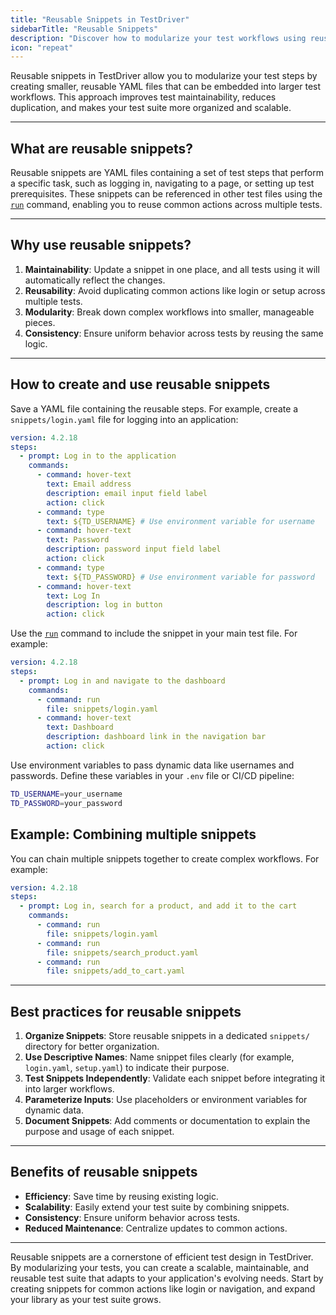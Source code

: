 ```yaml
---
title: "Reusable Snippets in TestDriver"
sidebarTitle: "Reusable Snippets"
description: "Discover how to modularize your test workflows using reusable YAML snippets in TestDriver for improved maintainability and scalability."
icon: "repeat"
---
```



Reusable snippets in TestDriver allow you to modularize your test steps by creating smaller, reusable YAML files that can be embedded into larger test workflows. This approach improves test maintainability, reduces duplication, and makes your test suite more organized and scalable.

---

## What are reusable snippets?

Reusable snippets are YAML files containing a set of test steps that perform a specific task, such as logging in, navigating to a page, or setting up test prerequisites. These snippets can be referenced in other test files using the [`run`](/commands/run) command, enabling you to reuse common actions across multiple tests.

---

## Why use reusable snippets?

1. **Maintainability**: Update a snippet in one place, and all tests using it will automatically reflect the changes.
2. **Reusability**: Avoid duplicating common actions like login or setup across multiple tests.
3. **Modularity**: Break down complex workflows into smaller, manageable pieces.
4. **Consistency**: Ensure uniform behavior across tests by reusing the same logic.

---

## How to create and use reusable snippets
<Steps>
<Step title="Create a Snippet">

Save a YAML file containing the reusable steps. For example, create a `snippets/login.yaml` file for logging into an application:

```yaml
version: 4.2.18
steps:
  - prompt: Log in to the application
    commands:
      - command: hover-text
        text: Email address
        description: email input field label
        action: click
      - command: type
        text: ${TD_USERNAME} # Use environment variable for username
      - command: hover-text
        text: Password
        description: password input field label
        action: click
      - command: type
        text: ${TD_PASSWORD} # Use environment variable for password
      - command: hover-text
        text: Log In
        description: log in button
        action: click
```
</Step>

<Step title="Reference the Snippet in a Test">

Use the [`run`](/commands/run) command to include the snippet in your main test file. For example:

```yaml
version: 4.2.18
steps:
  - prompt: Log in and navigate to the dashboard
    commands:
      - command: run
        file: snippets/login.yaml
      - command: hover-text
        text: Dashboard
        description: dashboard link in the navigation bar
        action: click
```
</Step>

<Step title="Parameterize Inputs">

Use environment variables to pass dynamic data like usernames and passwords. Define these variables in your `.env` file or CI/CD pipeline:

```bash
TD_USERNAME=your_username
TD_PASSWORD=your_password
```

<GitignoreWarning/>
</Step>
</Steps>


## Example: Combining multiple snippets

You can chain multiple snippets together to create complex workflows. For example:

```yaml
version: 4.2.18
steps:
  - prompt: Log in, search for a product, and add it to the cart
    commands:
      - command: run
        file: snippets/login.yaml
      - command: run
        file: snippets/search_product.yaml
      - command: run
        file: snippets/add_to_cart.yaml
```
--- 

## Best practices for reusable snippets

1. **Organize Snippets**: Store reusable snippets in a dedicated `snippets/` directory for better organization.
2. **Use Descriptive Names**: Name snippet files clearly (for example, `login.yaml`, `setup.yaml`) to indicate their purpose.
3. **Test Snippets Independently**: Validate each snippet before integrating it into larger workflows.
4. **Parameterize Inputs**: Use placeholders or environment variables for dynamic data.
5. **Document Snippets**: Add comments or documentation to explain the purpose and usage of each snippet.

---

## Benefits of reusable snippets

- **Efficiency**: Save time by reusing existing logic.
- **Scalability**: Easily extend your test suite by combining snippets.
- **Consistency**: Ensure uniform behavior across tests.
- **Reduced Maintenance**: Centralize updates to common actions.

---

Reusable snippets are a cornerstone of efficient test design in TestDriver. By modularizing your tests, you can create a scalable, maintainable, and reusable test suite that adapts to your application's evolving needs. Start by creating snippets for common actions like login or navigation, and expand your library as your test suite grows.
